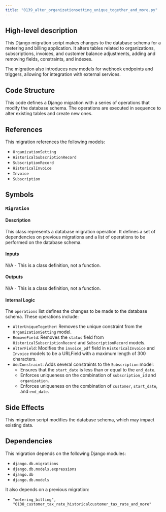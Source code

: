 ```yaml
---
title: "0139_alter_organizationsetting_unique_together_and_more.py"
---
```


## High-level description
This Django migration script makes changes to the database schema for a metering and billing application. It alters tables related to organizations, subscriptions, invoices, and customer balance adjustments, adding and removing fields, constraints, and indexes. 

The migration also introduces new models for webhook endpoints and triggers, allowing for integration with external services.

## Code Structure
This code defines a Django migration with a series of operations that modify the database schema. The operations are executed in sequence to alter existing tables and create new ones.

## References
This migration references the following models:
- `OrganizationSetting`
- `HistoricalSubscriptionRecord`
- `SubscriptionRecord`
- `HistoricalInvoice`
- `Invoice`
- `Subscription`

## Symbols
### `Migration`
#### Description
This class represents a database migration operation. It defines a set of dependencies on previous migrations and a list of operations to be performed on the database schema.

#### Inputs
N/A - This is a class definition, not a function.

#### Outputs
N/A - This is a class definition, not a function.

#### Internal Logic
The `operations` list defines the changes to be made to the database schema. These operations include:
- `AlterUniqueTogether`: Removes the unique constraint from the `OrganizationSetting` model.
- `RemoveField`: Removes the `status` field from `HistoricalSubscriptionRecord` and `SubscriptionRecord` models.
- `AlterField`: Modifies the `invoice_pdf` field in `HistoricalInvoice` and `Invoice` models to be a URLField with a maximum length of 300 characters.
- `AddConstraint`: Adds several constraints to the `Subscription` model:
    - Ensures that the `start_date` is less than or equal to the `end_date`.
    - Enforces uniqueness on the combination of `subscription_id` and `organization`.
    - Enforces uniqueness on the combination of `customer`, `start_date`, and `end_date`.

## Side Effects
This migration script modifies the database schema, which may impact existing data.

## Dependencies
This migration depends on the following Django modules:
- `django.db.migrations`
- `django.db.models.expressions`
- `django.db`
- `django.db.models`

It also depends on a previous migration:
- `"metering_billing", "0138_customer_tax_rate_historicalcustomer_tax_rate_and_more"`
